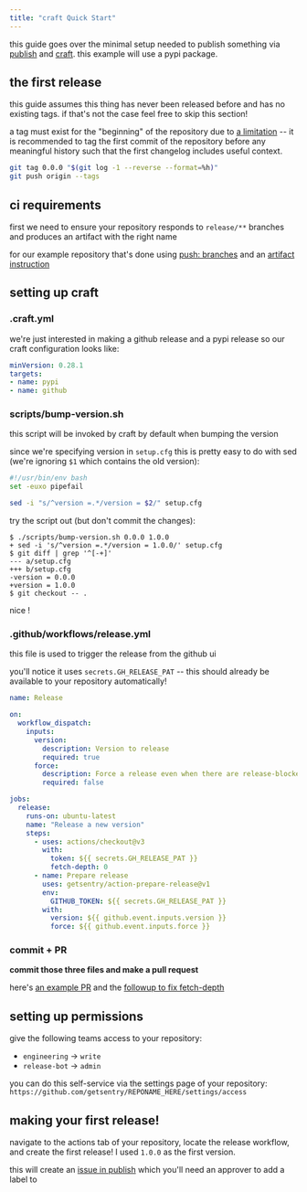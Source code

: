 ```yaml
---
title: "craft Quick Start"
---
```


this guide goes over the minimal setup needed to publish something via
[publish] and [craft].  this example will use a pypi package.

[publish]: https://github.com/getsentry/publish
[craft]: https://github.com/getsentry/craft

## the first release

this guide assumes this thing has never been released before and has no
existing tags.  if that's not the case feel free to skip this section!

a tag must exist for the "beginning" of the repository due to [a limitation] --
it is recommended to tag the first commit of the repository before any
meaningful history such that the first changelog includes useful context.

```bash
git tag 0.0.0 "$(git log -1 --reverse --format=%h)"
git push origin --tags
```

[a limitation]: https://github.com/getsentry/craft/issues/342

## ci requirements

first we need to ensure your repository responds to `release/**` branches
and produces an artifact with the right name

for our example repository that's done using [push: branches] and an
[artifact instruction]

[push: branches]: https://github.com/getsentry/uwsgi-dogstatsd-plugin/blob/5057cba0104827c226094f153ffba7ade1a4331d/.github/workflows/build.yml#L5
[artifact instruction]: https://github.com/getsentry/uwsgi-dogstatsd-plugin/blob/5057cba0104827c226094f153ffba7ade1a4331d/.github/workflows/build.yml#L81-L84

## setting up craft

### .craft.yml

we're just interested in making a github release and a pypi release so our
craft configuration looks like:

```yaml
minVersion: 0.28.1
targets:
- name: pypi
- name: github
```

### scripts/bump-version.sh

this script will be invoked by craft by default when bumping the version

since we're specifying version in `setup.cfg` this is pretty easy to do with
sed (we're ignoring `$1` which contains the old version):

```bash
#!/usr/bin/env bash
set -euxo pipefail

sed -i "s/^version =.*/version = $2/" setup.cfg
```

try the script out (but don't commit the changes):

```console
$ ./scripts/bump-version.sh 0.0.0 1.0.0
+ sed -i 's/^version =.*/version = 1.0.0/' setup.cfg
$ git diff | grep '^[-+]'
--- a/setup.cfg
+++ b/setup.cfg
-version = 0.0.0
+version = 1.0.0
$ git checkout -- .
```

nice !

### .github/workflows/release.yml

this file is used to trigger the release from the github ui

you'll notice it uses `secrets.GH_RELEASE_PAT` -- this should already be
available to your repository automatically!

```yaml
name: Release

on:
  workflow_dispatch:
    inputs:
      version:
        description: Version to release
        required: true
      force:
        description: Force a release even when there are release-blockers (optional)
        required: false

jobs:
  release:
    runs-on: ubuntu-latest
    name: "Release a new version"
    steps:
      - uses: actions/checkout@v3
        with:
          token: ${{ secrets.GH_RELEASE_PAT }}
          fetch-depth: 0
      - name: Prepare release
        uses: getsentry/action-prepare-release@v1
        env:
          GITHUB_TOKEN: ${{ secrets.GH_RELEASE_PAT }}
        with:
          version: ${{ github.event.inputs.version }}
          force: ${{ github.event.inputs.force }}
```

### commit + PR

**commit those three files and make a pull request**

here's [an example PR] and the [followup to fix fetch-depth]

[an example PR]: https://github.com/getsentry/uwsgi-dogstatsd-plugin/pull/2
[followup to fix fetch-depth]: https://github.com/getsentry/uwsgi-dogstatsd-plugin/pull/3

## setting up permissions

give the following teams access to your repository:

- `engineering` -> `write`
- `release-bot` -> `admin`

you can do this self-service via the settings page of your repository:
`https://github.com/getsentry/REPONAME_HERE/settings/access`

## making your first release!

navigate to the actions tab of your repository, locate the release workflow,
and create the first release!  I used `1.0.0` as the first version.

this will create an [issue in publish] which you'll need an approver to
add a label to

[issue in publish]: https://github.com/getsentry/publish/issues
